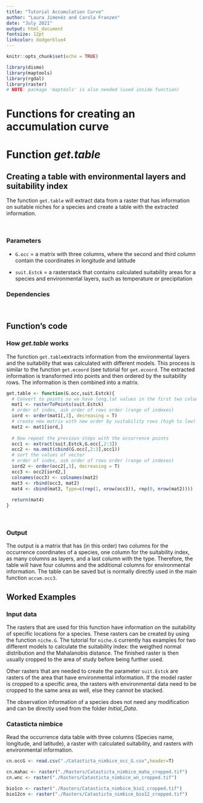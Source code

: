 ```yaml
---
title: "Tutorial Accumulation Curve"
author: "Laura Jimenéz and Carola Franzen"
date: "July 2021"
output: html_document
fontsize: 12pt
linkcolor: dodgerblue4
---
```


```r
knitr::opts_chunk$set(echo = TRUE)

library(dismo)
library(maptools)
library(rgdal)
library(raster)
# NOTE: package 'maptools' is also needed (used inside function)
```

# Functions for creating an accumulation curve



# Function *get.table*

## Creating a table with environmental layers and suitability index

The function `get.table` will extract data from a raster that has information on suitable niches for a species and create a table with the extracted information.
\

\

### Parameters

* `G.occ` = a matrix with three columns, where the second and third column contain the coordinates in longitude and latitude
\

* `suit.Estck` = a rasterstack that contains calculated suitability areas for a species and environmental layers, such as temperature or precipitation
\

### Dependencies

\

## Function's code

### How *get.table* works

The function `get.table`extracts information from the environmental layers and the suitability that was calculated with different models. This process is similar to the function `get.ecoord` (see tutorial for `get.ecoord`. The extracted information is transformed into points and then ordered by the suitability rows. The information is then combined into a matrix.

```r
get.table <- function(G.occ,suit.Estck){
  # Convert to points so we have long,lat values in the first two columns
  mat1 <- rasterToPoints(suit.Estck)
  # order of index, ask order of rows order (range of indexes)
  iord <- order(mat1[,3], decreasing = T)
  # create new matrix with new order by suitability rows (high to low)
  mat2 <- mat1[iord,]
  
  # Now repeat the previous steps with the occurrence points
  occ1 <- extract(suit.Estck,G.occ[,2:3])
  occ2 <- na.omit(cbind(G.occ[,2:3],occ1))
  # sort the values of vector
  # order of index, ask order of rows order (range of indexes)
  iord2 <- order(occ2[,3], decreasing = T) 
  occ3 <- occ2[iord2,]
  colnames(occ3) <- colnames(mat2)
  mat3 <- rbind(occ3, mat2)
  mat4 <- cbind(mat3, Type=c(rep(1, nrow(occ3)), rep(0, nrow(mat2))))
  
  return(mat4)
}

```
\

### Output
The output is a matrix that has (in this order) two columns for the occurrence coordinates of a species, one column for the suitability index, as many columns as layers, and a last column with the type. Therefore, the table will have four columns and the additional columns for environmental information. The table can be saved but is normally directly used in the main function `accum.occ3`.
\

## Worked Examples

### Input data

The rasters that are used for this function have information on the suitability of specific locations for a species. These rasters can be created by using the function `niche.G`. The tutorial for `niche.G` currently has examples for two different models to calculate the suitability index: the weigthed normal distribution and the Mahalanobis distance. The finished raster is then usually cropped to the area of study before being further used.

Other rasters that are needed to create the parameter `suit.Estck` are rasters of the area that have environmental information. If the model raster is cropped to a specific area, the rasters with environmental data need to be cropped to the same area as well, else they cannot be stacked.

The observation information of a species does not need any modification and can be directly used from the folder *Initial_Data*.
\

### Catasticta nimbice

Read the occurrence data table with three columns (Species name, longitude, and latitude), a raster with calculated suitability, and rasters with environmental information.
```r
cn.occG <- read.csv("./Catasticta_nimbice_occ_G.csv",header=T)

cn.mahac <- raster("./Rasters/Catasticta_nimbice_maha_cropped.tif")
cn.wnc <- raster("./Rasters/Catasticta_nimbice_wn_cropped.tif")

bio1cn <- raster("./Rasters/Catasticta_nimbice_bio1_cropped.tif")
bio12cn <- raster("./Rasters/Catasticta_nimbice_bio12_cropped.tif")
```
\

